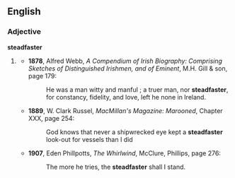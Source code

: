 ==English==
===Adjective===
'''steadfaster'''

# {{context|rare}} {{comparative of|[[steadfast]]}}
#* '''1878''', Alfred Webb, ''A Compendium of Irish Biography: Comprising Sketches of Distinguished Irishmen, and of Eminent'', M.H. Gill & son, page 179:
#*: He was a man witty and manful ; a truer man, nor '''steadfaster''', for constancy, fidelity, and love, left he none in Ireland.
#* '''1889''', W. Clark Russel, ''MacMillan's Magazine: Marooned'', Chapter XXX, page 254:
#*: God knows that never a shipwrecked eye kept a '''steadfaster''' look-out for vessels than I did
#* '''1907''', Eden Phillpotts, ''The Whirlwind'', McClure, Phillips, page 276:
#*: The more he tries, the '''steadfaster''' shall I stand.